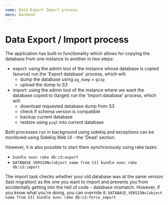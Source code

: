 ```yaml
---
name: Data Export Import process
menu: Backend
---
```


# Data Export / Import process

The application has built-in functionality which allows for copying the database from one instance to another in two steps:
- export: using the admin tool of the instance whose database is copied (source) run the 'Export database' process, which will:
    - dump the database using `pg_dump` + `gzip`
    - upload the dump to S3
- import: using the admin tool of the instance where we want the database copied to (target) run the 'Import database' process, which will:
    - download requested database dump from S3
    - check if schema version is compatible
    - backup current database
    - restore using `psql` into current database

Both processes run in background using sidekiq and exceptions can be monitored using Sidekiq Web UI - the 'Dead' section.

However, it is also possible to start them synchronously using rake tasks:
- `bundle exec rake db:s3:export`
- `DATABASE_VERSION=[object name from S3] bundle exec rake db:s3:import`

The import task checks whether your old database was at the same version (last migration) as the one you want to import and prevents you from accidentally getting into the hell of code - database mismatch. However, if you know what you're doing, you can override it: `DATABASE_VERSION=[object name from S3] bundle exec rake db:s3:force_import`
